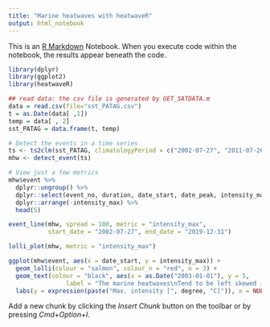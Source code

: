 ```yaml
---
title: "Marine heatwaves with heatwaveR"
output: html_notebook
---
```


This is an [R Markdown](http://rmarkdown.rstudio.com) Notebook. When you execute code within the notebook, the results appear beneath the code. 

```r
library(dplyr)
library(ggplot2)
library(heatwaveR)

## read data: the csv file is generated by GET_SATDATA.m
data = read.csv(file="sst_PATAG.csv") 
t = as.Date(data[ ,1])
temp = data[ , 2]
sst_PATAG = data.frame(t, temp)

# Detect the events in a time series
ts <- ts2clm(sst_PATAG, climatologyPeriod = c("2002-07-27", "2011-07-26"))
mhw <- detect_event(ts)

# View just a few metrics
mhw$event %>%
  dplyr::ungroup() %>%
  dplyr::select(event_no, duration, date_start, date_peak, intensity_max, intensity_cumulative) %>%
  dplyr::arrange(-intensity_max) %>%
  head(5)

event_line(mhw, spread = 180, metric = "intensity_max",
           start_date = "2002-07-27", end_date = "2019-12-31")

lolli_plot(mhw, metric = "intensity_max")

ggplot(mhw$event, aes(x = date_start, y = intensity_max)) +
  geom_lolli(colour = "salmon", colour_n = "red", n = 3) +
  geom_text(colour = "black", aes(x = as.Date("2003-01-01"), y = 5,
                label = "The marine heatwaves\nTend to be left skewed in a\nGiven time series")) +
  labs(y = expression(paste("Max. intensity [", degree, "C]")), x = NULL)
```

Add a new chunk by clicking the *Insert Chunk* button on the toolbar or by pressing *Cmd+Option+I*.




